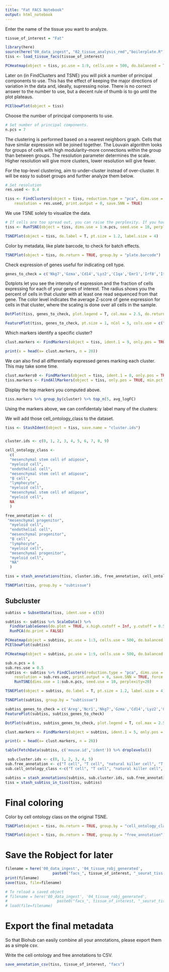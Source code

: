 ```yaml
---
title: "Fat FACS Notebook"
output: html_notebook
---
```


Enter the name of the tissue you want to analyze.

```r
tissue_of_interest = "Fat"
```

```r
library(here)
source(here("00_data_ingest", "02_tissue_analysis_rmd","boilerplate.R"))
tiss <- load_tissue_facs(tissue_of_interest)
```


```r
PCHeatmap(object = tiss, pc.use = 1:9, cells.use = 500, do.balanced = TRUE, label.columns = FALSE, num.genes = 8)
```

Later on (in FindClusters and TSNE) you will pick a number of principal components to use. This has the effect of keeping the major directions of variation in the data and, ideally, supressing noise. There is no correct answer to the number to use, but a decent rule of thumb is to go until the plot plateaus.

```r
PCElbowPlot(object = tiss)
```

Choose the number of principal components to use.
```r
# Set number of principal components. 
n.pcs = 7
```


The clustering is performed based on a nearest neighbors graph. Cells that have similar expression will be joined together. The Louvain algorithm looks for groups of cells with high modularity--more connections within the group than between groups. The resolution parameter determines the scale. Higher resolution will give more clusters, lower resolution will give fewer.

For the top-level clustering, aim to under-cluster instead of over-cluster. It will be easy to subset groups and further analyze them below.

```r
# Set resolution 
res.used <- 0.4

tiss <- FindClusters(object = tiss, reduction.type = "pca", dims.use = 1:n.pcs, 
    resolution = res.used, print.output = 0, save.SNN = TRUE)
```

We use TSNE solely to visualize the data.

```r
# If cells are too spread out, you can raise the perplexity. If you have few cells, try a lower perplexity (but never less than 10).
tiss <- RunTSNE(object = tiss, dims.use = 1:n.pcs, seed.use = 10, perplexity=30)
```

```r
TSNEPlot(object = tiss, do.label = T, pt.size = 1.2, label.size = 4)
```

Color by metadata, like plate barcode, to check for batch effects.
```r
TSNEPlot(object = tiss, do.return = TRUE, group.by = "plate.barcode")
```


Check expression of genes useful for indicating cell type.

```r
genes_to_check = c('Nkg7','Gzma','Cd14','Lyz2','C1qa','Emr1','Irf8','Itgam','Cd68','Cd4','Cd8a','Cd3g','Cd19','Ptprc','Kdr','Cdh5','Pecam1','Fabp4','Tek','Pdgfra','Cd34')
```

Dotplots let you see the intensity of expression and the fraction of cells expressing for each of your genes of interest.
The radius shows you the percent of cells in that cluster with at least one read sequenced from that gene. The color level indicates the average Z-score of gene expression for cells in that cluster, where the scaling is done over all cells in the sample.

```r
DotPlot(tiss, genes_to_check, plot.legend = T, col.max = 2.5, do.return = T, x.lab.rot = T) + coord_flip()
```

```r
FeaturePlot(tiss, genes_to_check, pt.size = 1, nCol = 5, cols.use = c("grey", "red"))
```

Which markers identify a specific cluster?

```r
clust.markers <- FindMarkers(object = tiss, ident.1 = 9, only.pos = TRUE, min.pct = 0.25, thresh.use = 0.25)
```

```r
print(x = head(x= clust.markers, n = 20))
```


We can also find all differentially expressed genes marking each cluster. This may take some time.

```r
clust.markers0 <- FindMarkers(object = tiss, ident.1 = 0, only.pos = TRUE, min.pct = 0.25, thresh.use = 0.25)
tiss.markers <- FindAllMarkers(object = tiss, only.pos = TRUE, min.pct = 0.25, thresh.use = 0.25)
```

Display the top markers you computed above.
```r
tiss.markers %>% group_by(cluster) %>% top_n(5, avg_logFC)
```

Using the markers above, we can confidentaly label many of the clusters:

We will add those cell_ontology_class to the dataset.

```r
tiss <- StashIdent(object = tiss, save.name = "cluster.ids")


cluster.ids <- c(0, 1, 2, 3, 4, 5, 6, 7, 8, 9)

cell_ontology_class <-
  c(
  "mesenchymal stem cell of adipose",
  "myeloid cell",
  "endothelial cell",
  "mesenchymal stem cell of adipose",
  "B cell",
  "lymphocyte",
  "myeloid cell",
  "mesenchymal stem cell of adipose",
  "myeloid cell",
  NA
  )

free_annotation <- c(
 "mesenchymal progenitor",
  "myeloid cell",
  "endothelial cell",
  "mesenchymal progenitor",
  "B cell",
  "lymphocyte",
  "myeloid cell",
  "mesenchymal progenitor",
  "myeloid cell",
  "NA"
  )

tiss = stash_annotations(tiss, cluster.ids, free_annotation, cell_ontology_class)
```

```r
TSNEPlot(tiss, group.by = "subtissue")
```

## Subcluster

```r
subtiss = SubsetData(tiss, ident.use = c(5))
```

```r
subtiss <- subtiss %>% ScaleData() %>% 
  FindVariableGenes(do.plot = TRUE, x.high.cutoff = Inf, y.cutoff = 0.5) %>%
  RunPCA(do.print = FALSE)
```

```r
PCHeatmap(object = subtiss, pc.use = 1:3, cells.use = 500, do.balanced = TRUE, label.columns = FALSE, num.genes = 8)
PCElbowPlot(subtiss)
```

```r
PCHeatmap(object = subtiss, pc.use = 1:9, cells.use = 500, do.balanced = TRUE, label.columns = FALSE, num.genes = 8)
```


```r
sub.n.pcs = 6
sub.res.use = 0.5
subtiss <- subtiss %>% FindClusters(reduction.type = "pca", dims.use = 1:sub.n.pcs, 
    resolution = sub.res.use, print.output = 0, save.SNN = TRUE, force.recalc = TRUE) %>%
    RunTSNE(dims.use = 1:sub.n.pcs, seed.use = 10, perplexity=20)

TSNEPlot(object = subtiss, do.label = T, pt.size = 1.2, label.size = 4)
```

```r
TSNEPlot(subtiss, group.by = "subtissue")
```

```r
subtiss_genes_to_check = c('Areg','Ncr1','Nkg7','Gzma','Cd14','Lyz2','C1qa','Emr1','Irf8','Itgam','Cd68','Cd4','Cd8a','Cd3g','Cd19','Ptprc')
FeaturePlot(subtiss, subtiss_genes_to_check)
```

```r
DotPlot(subtiss, subtiss_genes_to_check, plot.legend = T, col.max = 2.5, do.return = T, x.lab.rot = T) + coord_flip()
```

```r
clust.markers <- FindMarkers(object = subtiss, ident.1 = 5, only.pos = TRUE, min.pct = 0.25, thresh.use = 0.25)
```

```r
print(x = head(x= clust.markers, n = 20))
```

```r
table(FetchData(subtiss, c('mouse.id','ident')) %>% droplevels())
```

```r
 sub.cluster.ids <- c(0, 1, 2, 3, 4, 5)
sub.free_annotation <- c("T cell", "T cell", "natural killer cell", "T cell", "NA","T cell")
sub.cell_ontology_class <-c("T cell", "T cell", "natural killer cell", "T cell", NA,"T cell")

subtiss = stash_annotations(subtiss, sub.cluster.ids, sub.free_annotation, sub.cell_ontology_class)
tiss = stash_subtiss_in_tiss(tiss, subtiss)
```



# Final coloring

Color by cell ontology class on the original TSNE.

```r
TSNEPlot(object = tiss, do.return = TRUE, group.by = "cell_ontology_class")
```

```r
TSNEPlot(object = tiss, do.return = TRUE, group.by = "free_annotation")
```

# Save the Robject for later

```r
filename = here('00_data_ingest', '04_tissue_robj_generated', 
                     paste0("facs_", tissue_of_interest, "_seurat_tiss.Robj"))
print(filename)
save(tiss, file=filename)
```

```r
# To reload a saved object
# filename = here('00_data_ingest', '04_tissue_robj_generated', 
#                      paste0("facs_", tissue_of_interest, "_seurat_tiss.Robj"))
# load(file=filename)
```


# Export the final metadata

So that Biohub can easily combine all your annotations, please export them as a simple csv.


Write the cell ontology and free annotations to CSV.

```r
save_annotation_csv(tiss, tissue_of_interest, "facs")
```
